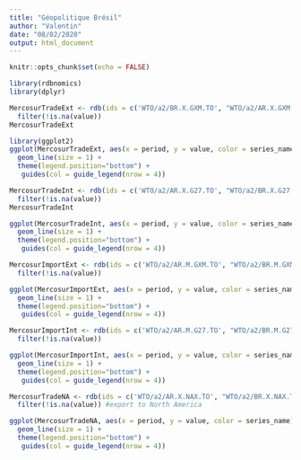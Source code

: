 ```yaml
---
title: "Géopolitique Brésil"
author: "Valentin"
date: "08/02/2020"
output: html_document
---
```


```r
knitr::opts_chunk$set(echo = FALSE)
```

```r
library(rdbnomics)
library(dplyr)
```


```r
MercosurTradeExt <- rdb(ids = c('WTO/a2/BR.X.GXM.TO', "WTO/a2/AR.X.GXM.TO", "WTO/a2/UY.X.GXM.TO", "WTO/a2/VE.X.GXM.TO")) %>%
  filter(!is.na(value))
MercosurTradeExt
```

```r
library(ggplot2)
ggplot(MercosurTradeExt, aes(x = period, y = value, color = series_name)) +
  geom_line(size = 1) + 
  theme(legend.position="bottom") + 
   guides(col = guide_legend(nrow = 4))
```

```r
MercosurTradeInt <- rdb(ids = c('WTO/a2/AR.X.G27.TO', "WTO/a2/BR.X.G27.TO", "WTO/a2/UY.X.G27.TO", "WTO/a2/VE.X.G27.TO")) %>%
  filter(!is.na(value))
MercosurTradeInt
```

```r
ggplot(MercosurTradeInt, aes(x = period, y = value, color = series_name)) +
  geom_line(size = 1) + 
  theme(legend.position="bottom") + 
   guides(col = guide_legend(nrow = 4))
```

```r
MercosurImportExt <- rdb(ids = c('WTO/a2/AR.M.GXM.TO', "WTO/a2/BR.M.GXM.TO", "WTO/a2/UY.M.GXM.TO", "WTO/a2/VE.M.GXM.TO")) %>%
  filter(!is.na(value))
```

```r
ggplot(MercosurImportExt, aes(x = period, y = value, color = series_name)) +
  geom_line(size = 1) + 
  theme(legend.position="bottom") + 
   guides(col = guide_legend(nrow = 4))
```

```r
MercosurImportInt <- rdb(ids = c('WTO/a2/AR.M.G27.TO', "WTO/a2/BR.M.G27.TO", "WTO/a2/UY.M.G27.TO", "WTO/a2/VE.M.G27.TO")) %>%
  filter(!is.na(value))
```

```r
ggplot(MercosurImportInt, aes(x = period, y = value, color = series_name)) +
  geom_line(size = 1) + 
  theme(legend.position="bottom") + 
   guides(col = guide_legend(nrow = 4))
```

```r
MercosurTradeNA <- rdb(ids = c('WTO/a2/AR.X.NAX.TO', "WTO/a2/BR.X.NAX.TO", "WTO/a2/UY.X.NAX.TO", "WTO/a2/VE.X.NAX.TO")) %>%
  filter(!is.na(value)) #export to North America
```

```r
ggplot(MercosurTradeNA, aes(x = period, y = value, color = series_name)) +
  geom_line(size = 1) + 
  theme(legend.position="bottom") + 
   guides(col = guide_legend(nrow = 4))
```

